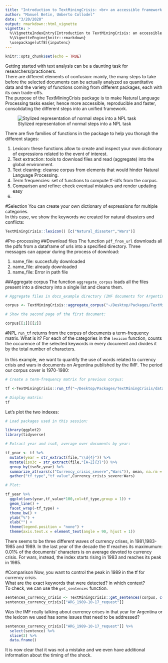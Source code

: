 ```yaml
---
title: "Introduction to TextMiningCrisis: <br> an accessible framework for Natural Language Processing"
author: "Manuel Betin, Umberto Collodel"
date: "3/20/2020"
output: rmarkdown::html_vignette
vignette: >
  %\VignetteIndexEntry{Introduction to TextMiningCrisis: an accessible framework for Natural Language Processing}
  %\VignetteEngine{knitr::rmarkdown}
  \usepackage[utf8]{inputenc}
---
```


```r
knitr::opts_chunk$set(echo = TRUE)

```

Getting started with text analysis can be a daunting task for researchers/practioners. <br> There are different elements of confusion: mainly, the many steps to take before the selected documents can be actually analyzed as quantitative data and the variety of functions coming from different packages, each with its own trade-offs. <br> 
The purpose of the TextMiningCrisis package is to make Natural Language Processing tasks easier, hence more accessible, reproducible and faster, consolidating the different steps into an unified framework.


![Stylized representation of normal steps into a NPL task](TextMiningCrisis_process.png)

There are five families of functions in the package to help you thorugh the different stages:
<ol>
  <li>Lexicon: these functions allow to create and inspect your own dictionary of expressions related to the event of interest.</li>
  <li>Text extraction: tools to download files and read (aggregate) into the global environment. </li>
  <li>Text cleaning: cleanse corpus from elements that would hinder Natural Language Processing.</li>
  <li>Term frequencies: set of functions to compute tf-idfs from the corpus.</li>
  <li> Comparison and refine: check eventual mistakes and render updating easy <li>
</ol>

#Selection
You can create your own dictionary of expressions for multiple categories.<br>
In this case, we show the keywords we created for natural disasters and conflicts:
```r
TextMiningCrisis::lexicon() [c("Natural_disaster","Wars")]
```

#Pre-processing
##Download files
The function ```pdf_from_url``` downloads all the pdfs from a dataframe of urls into a specified directory.
Three messages can appear during the process of download:

1. name_file: succesfully downloaded
1. name_file: already downloaded
1. name_file: Error in path file




##Aggregate corpus
The function ```aggregate_corpus``` loads all the files present into a directory into a single list and cleans them.

```r
# Aggregate files in docs_example directory (IMF documents for Argentina 1980-1990):

corpus <- TextMiningCrisis::aggregate_corpus("~/Desktop/Packages/TextMiningCrisis/data/docs_example", only_files = T)
```
```r
# Show the second page of the first document:

corpus[[1]][[2]]

```




#NPL
```run_tf``` returns from the corpus of documents a term-frequency matrix. What is it? For each of the categories in the ```lexicon``` function, counts the occurence of the selected keywords in every document and divides it by the total number of characters.<br> <br>
In this example, we want to quantify the use of words related to currency crisis and wars in documents on Argentina published by the IMF. The period our corpus cover is 1970-1980:
```r


# Create a term-frequency matrix for previous corpus:

tf <-TextMiningCrisis::run_tf("~/Desktop/Packages/TextMiningCrisis/data/corpus_example.RData",keyword_list = c("Currency_crisis_severe","Wars"))

```

```r
# Display matrix:
tf
```
Let's plot the two indexes:


```r
# Load packages used in this session:

library(ggplot2)
library(tidyverse)
```

```r

# Extract year and iso3, average over documents by year:

tf_year <- tf %>% 
  mutate(year = str_extract(file,"\\d{4}")) %>%
  mutate(iso3c = str_extract(file,"[A-Z]{3}")) %>%
  group_by(iso3c,year) %>% 
  summarize_at(vars(c("Currency_crisis_severe","Wars")), mean, na.rm = TRUE) %>% 
  gather("tf_type","tf_value",Currency_crisis_severe:Wars)

# Plot:

tf_year %>% 
  ggplot(aes(year,tf_value*100,col=tf_type,group = 1)) +
  geom_line() +
  facet_wrap(~tf_type) +
  theme_bw() +
  ylab("%") +
  xlab("") +
  theme(legend.position = "none") +
  theme(axis.text.x = element_text(angle = 90, hjust = 1)) 


```

There seems to be three different waves of currency crises, in 1981,1983-1985 and 1989. In the last year of the decade the tf reaches its maximumum: 0.01\% of the documents' characters is on average devoted to currency crisis. For wars, instead, the index starts rising in 1983 and reaches its peak in 1985.



#Comparison
Now, you want to control the peak in 1989 in the tf for currency crisis.<br>
What are the exact keywords that were detected? in which context? <br>
To check, we can use the ```get_sentences``` function. 

```r

sentences_currency_crisis <- TextMiningCrisis::get_sentences(corpus, c("Currency_crisis_severe"))
sentences_currency_crisis[["ARG_1989-10-17_request"]]

```
Was the IMF really talking about currency crises in that year for Argentina or the lexicon we used has some issues that need to be addressed?<br>

```r
sentences_currency_crisis[["ARG_1989-10-17_request"]] %>% 
  select(sentence) %>% 
  slice(3) %>% 
  data.frame()

```
It is now clear that it was not a mistake and we even have additional information about the timing of the shock.
<br>
<br>



